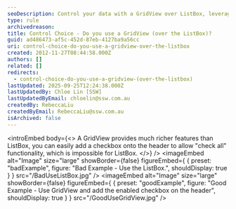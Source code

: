 ```yaml
---
seoDescription: Control your data with a GridView over ListBox, leveraging rich features and checkbox functionality for enhanced user experience.
type: rule
archivedreason:
title: Control Choice - Do you use a GridView (over the ListBox)?
guid: ad486473-af5c-452d-87eb-4127ba9a56cc
uri: control-choice-do-you-use-a-gridview-over-the-listbox
created: 2012-11-27T08:44:58.000Z
authors: []
related: []
redirects:
  - control-choice-do-you-use-a-gridview-(over-the-listbox)
lastUpdated: 2025-09-25T12:24:38.000Z
lastUpdatedBy: Chloe Lin [SSW]
lastUpdatedByEmail: chloelin@ssw.com.au
createdBy: RebeccaLiu
createdByEmail: RebeccaLiu@ssw.com.au
isArchived: false
---
```


<introEmbed
  body={<>
A GridView provides much richer features than ListBox, you can easily add a checkbox onto the header to allow "check all" functionality, which is impossible for ListBox.
  </>}
/>
<imageEmbed
  alt="Image"
  size="large"
  showBorder={false}
  figureEmbed={ {
    preset: "badExample",
    figure: "Bad Example - Use the ListBox.",
    shouldDisplay: true
  } }
  src="/BadUseListBox.jpg"
/>
<imageEmbed
  alt="Image"
  size="large"
  showBorder={false}
  figureEmbed={ {
    preset: "goodExample",
    figure: "Good Example - Use GridView and add the enabled checkbox on the header",
    shouldDisplay: true
  } }
  src="/GoodUseGridView.jpg"
/>
